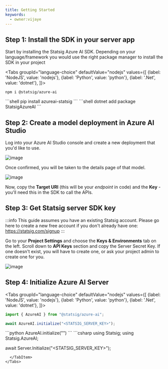 ```yaml
---
title: Getting Started
keywords:
  - owner:vijaye
---
```



## Step 1: Install the SDK in your server app

Start by installing the Statsig Azure AI SDK.  Depending on your language/framework you would use the right package manager to install the SDK in your project

<Tabs
  groupId="language-choice"
  defaultValue="nodejs"
  values={[
    {label: 'NodeJS', value: 'nodejs'},
    {label: 'Python', value: 'python'},
    {label: '.Net', value: 'dotnet'},
  ]}>
  <TabItem value="nodejs">
```shell
npm i @statsig/azure-ai
```
  </TabItem>
  <TabItem value="python">
```shell
pip install azureai-statsig
```
  </TabItem>
  <TabItem value="dotnet">
```shell
dotnet add package StatsigAzureAI
```
  </TabItem>
</Tabs>

## Step 2: Create a model deployment in Azure AI Studio

Log into your Azure AI Studio console and create a new deployment that you'd like to use.

![image](https://github.com/user-attachments/assets/3172d6f9-176e-4a3b-817f-3a5bd3af4291)

Once confirmed, you will be taken to the details page of that model.  

![image](https://github.com/user-attachments/assets/b8f46ed9-ce02-486f-b6f7-1d09f7b62f33)

Now, copy the **Target URI** (this will be your _endpoint_ in code) and the **Key** - you'll need this in the SDK to call the APIs.

## Step 3: Get Statsig server SDK key

:::info
This guide assumes you have an existing Statsig account. Please go here to create a new free account if you don't already have one: https://statsig.com/signup
:::

Go to your **Project Settings** and choose the **Keys & Environments** tab on the left.  Scroll down to **API Keys** section and copy the Server Secret Key.  If one doesn't exist, you will have to create one, or ask your project admin to create one for you.

![image](https://github.com/user-attachments/assets/f60f6f2b-60d0-4804-8db5-b82d4ac96bcf)


## Step 4: Initialize Azure AI Server

<Tabs
  groupId="language-choice"
  defaultValue="nodejs"
  values={[
    {label: 'NodeJS', value: 'nodejs'},
    {label: 'Python', value: 'python'},
    {label: '.Net', value: 'dotnet'},
  ]}>
  <TabItem value="nodejs">
```js
import { AzureAI } from "@statsig/azure-ai";

await AzureAI.initialize("<STATSIG_SERVER_KEY>");
```
  </TabItem>
  <TabItem value="python">
```python
AzureAI.initialize("<STATSIG_SERVER_KEY>")
```
  </TabItem>
  <TabItem value="dotnet">
```csharp
using Statsig;
using Statsig.AzureAI;

await Server.Initialize("<STATSIG_SERVER_KEY>");
```
  </TabItem>
</Tabs>

